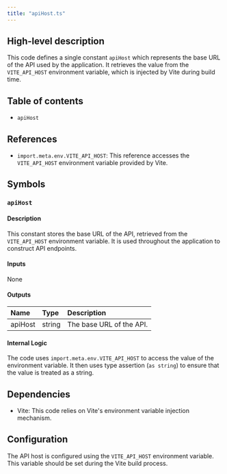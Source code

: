 ```yaml
---
title: "apiHost.ts"
---
```


## High-level description
This code defines a single constant `apiHost` which represents the base URL of the API used by the application. It retrieves the value from the `VITE_API_HOST` environment variable, which is injected by Vite during build time.

## Table of contents
- `apiHost`

## References
- `import.meta.env.VITE_API_HOST`: This reference accesses the `VITE_API_HOST` environment variable provided by Vite.

## Symbols

### `apiHost`
#### Description
This constant stores the base URL of the API, retrieved from the `VITE_API_HOST` environment variable. It is used throughout the application to construct API endpoints.

#### Inputs
None

#### Outputs
| Name | Type | Description |
|:-----|:-----|:------------|
| apiHost | string | The base URL of the API. |

#### Internal Logic
The code uses `import.meta.env.VITE_API_HOST` to access the value of the environment variable. It then uses type assertion (`as string`) to ensure that the value is treated as a string.

## Dependencies
- Vite: This code relies on Vite's environment variable injection mechanism.

## Configuration
The API host is configured using the `VITE_API_HOST` environment variable. This variable should be set during the Vite build process.
